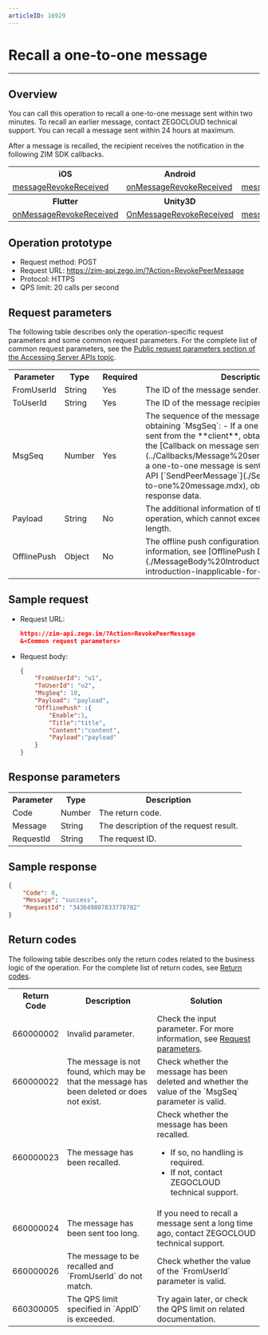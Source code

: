```yaml
---
articleID: 16929
---
```

# Recall a one-to-one message

- - -


## Overview

You can call this operation to recall a one-to-one message sent within two minutes. To recall an earlier message, contact ZEGOCLOUD technical support. You can recall a message sent within 24 hours at maximum.

After a message is recalled, the recipient receives the notification in the following ZIM SDK callbacks.

<table>

<tbody><tr>
<th>iOS</th>
<th>Android</th>
<th>macOS</th>
<th>Windows</th>
<th>Web</th>
</tr>
<tr>
<td><a href="https://docs.zegocloud.com/article/api?doc=zim_API~objective-c_ios~protocol~ZIMEventHandler#zim-message-revoke-received" target="_blank" rel="noopener">messageRevokeReceived</a></td>
<td><a href="https://docs.zegocloud.com/article/api?doc=zim_API~java_android~class~ZIMEventHandler#on-message-revoke-received" target="_blank" rel="noopener">onMessageRevokeReceived</a></td>
<td><a href="https://docs.zegocloud.com/article/api?doc=zim_API~objective-c_macos~protocol~ZIMEventHandler#zim-message-revoke-received" target="_blank" rel="noopener">messageRevokeReceived</a></td>
<td><a href="https://docs.zegocloud.com/article/api?doc=zim_API~cpp_windows~class~ZIMEventHandler#on-message-revoke-received" target="_blank" rel="noopener">onMessageRevokeReceived</a></td>
<td><a href="https://docs.zegocloud.com/article/api?doc=zim_API~javascript_web~interface~ZIMEventHandler#message-revoke-received" target="_blank" rel="noopener">messageRevokeReceived</a></td>
</tr>
<tr>

<th>Flutter</th>
<th>Unity3D</th>
<th>React Native</th>
<th></th>
<th></th>
</tr>
<tr>

<td><a href="https://pub.dev/documentation/zego_zim/latest/zego_zim/ZIMEventHandler/onMessageRevokeReceived.html" target="_blank" rel="noopener">onMessageRevokeReceived</a></td>
<td><a href="https://docs.zegocloud.com/article/api?doc=zim_API~cs_unity3d~class~ZIMEventHandler#on-message-revoke-received" target="_blank" rel="noopener">OnMessageRevokeReceived</a></td>
<td><a href="https://docs.zegocloud.com/article/api?doc=zim_API~javascript_react-native~interface~ZIMEventHandler#message-revoke-received" target="_blank" rel="noopener">messageRevokeReceived</a></td>
<td></td>
<td></td>
</tr>
</tbody></table>

## Operation prototype

- Request method: POST
- Request URL: https://zim-api.zego.im/?Action=RevokePeerMessage
- Protocol: HTTPS
- QPS limit: 20 calls per second

## Request parameters

The following table describes only the operation-specific request parameters and some common request parameters. For the complete list of common request parameters, see the [Public request parameters section of the Accessing Server APIs topic](../Accessing%20Server%20APIs.mdx#public-parameters).

<table>

<tbody><tr>
<th>Parameter</th>
<th>Type</th>
<th>Required</th>
<th>Description</th>
</tr>
<tr>
<td>FromUserId</td>
<td>String</td>
<td>Yes</td>
<td>The ID of the message sender.</td>
</tr>
<tr>
<td>ToUserId</td>
<td>String</td>
<td>Yes</td>
<td>The ID of the message recipient.</td>
</tr>
<tr>
<td>MsgSeq</td>
<td>Number</td>
<td>Yes</td>
<td>The sequence of the message. Method for obtaining `MsgSeq`: - If a one-to-one message is sent from the **client**, obtain `MsgSeq` by using the [Callback on message sent](../Callbacks/Message%20sent.mdx) operation. - If a one-to-one message is sent by using the server API [`SendPeerMessage`](./Send%20a%20one-to-one%20message.mdx), obtain `MsgSeq` in the response data.</td>
</tr>
<tr>
<td>Payload</td>
<td>String</td>
<td>No</td>
<td>The additional information of the recalling operation, which cannot exceed 200 bytes in length.</td>
</tr>
<tr>
<td>OfflinePush</td>
<td>Object</td>
<td>No</td>
<td>The offline push configuration. For more information, see [OfflinePush Description](./MessageBody%20Introduction.mdx#offlinepush-introduction-inapplicable-for-room-messages).</td>
</tr>
</tbody></table>


## Sample request

- Request URL:
  
  ```json
  https://zim-api.zego.im/?Action=RevokePeerMessage
  &<Common request parameters>
  ```

- Request body:
  
  ```json
  {
      "FromUserId": "u1",
      "ToUserId": "u2",
      "MsgSeq": 10,
      "Payload": "payload",
      "OfflinePush" :{
          "Enable":1,
          "Title":"title",
          "Content":"content",
          "Payload":"payload"
      }
  }
  ```

## Response parameters

<table>

<tbody><tr data-row-level="1">
<th>Parameter</th>
<th>Type</th>
<th>Description</th>
</tr>
<tr data-row-level="2">
<td>Code</td>
<td>Number</td>
<td>The return code.</td>
</tr>
<tr data-row-level="3">
<td>Message</td>
<td>String</td>
<td>The description of the request result.</td>
</tr>
<tr data-row-level="4">
<td>RequestId</td>
<td>String</td>
<td>The request ID.</td>
</tr>
</tbody></table>

## Sample response

```json
{
    "Code": 0,
    "Message": "success",
    "RequestId": "343649807833778782"
}
```

## Return codes

The following table describes only the return codes related to the business logic of the operation. For the complete list of return codes, see [Return codes](../Return%20codes.mdx).

<table>

<tbody><tr>
<th>Return Code</th>
<th>Description</th>
<th>Solution</th>
</tr>
<tr>
<td>660000002</td>
<td>Invalid parameter.</td>
<td>Check the input parameter. For more information, see <a href="#3">Request parameters</a>.</td>
</tr>
<tr>
<td>660000022</td>
<td>The message is not found, which may be that the message has been deleted or does not exist.</td>
<td>Check whether the message has been deleted and whether the value of the `MsgSeq` parameter is valid.</td>
</tr>
<tr>
<td>660000023</td>
<td>The message has been recalled.</td>
<td>Check whether the message has been recalled.<ul><li>If so, no handling is required.</li><li>If not, contact ZEGOCLOUD technical support.</li></ul></td>
</tr>
<tr>
<td>660000024</td>
<td>The message has been sent too long.</td>
<td>If you need to recall a message sent a long time ago, contact ZEGOCLOUD technical support.</td>
</tr>
<tr>
<td>660000026</td>
<td>The message to be recalled and `FromUserId` do not match.</td>
<td>Check whether the value of the `FromUserId` parameter is valid.</td>
</tr>
<tr>
<td>660300005</td>
<td>The QPS limit specified in `AppID` is exceeded.</td>
<td>Try again later, or check the QPS limit on related documentation.</td>
</tr>
</tbody></table>
